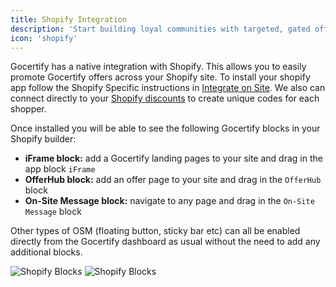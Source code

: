 ```yaml
---
title: Shopify Integration
description: 'Start building loyal communities with targeted, gated offers.'
icon: 'shopify'
---
```


Gocertify has a native integration with Shopify. This allows you to easily promote Gocertify offers across your Shopify site. To install your shopify
app follow the Shopify Specific instructions in [Integrate on Site](/section/gettingStarted/integrateOnSite#shopify). We also can connect directly to your [Shopify discounts](/section/buildRewardFlows/discounts#integrating-with-shopify) to create unique codes for each shopper.

Once installed you will be able to see the following Gocertify blocks in your Shopify builder:
- **iFrame block:** add a Gocertify landing pages to your site and drag in the app block `iFrame`
- **OfferHub block:** add an offer page to your site and drag in the `OfferHub` block
- **On-Site Message block:** navigate to any page and drag in the `On-Site Message` block

Other types of OSM (floating button, sticky bar etc) can all be enabled directly from the Gocertify dashboard as usual without the need to add any additional blocks.

<Frame caption = "Gocertify blocks can be added directly to your site using the Shopify builder">
<img
    className="block dark:hidden"
    src="/images/integrations/ecommerce/shopify/shopify-blocks.png"
    alt="Shopify Blocks"
    />
    <img
    className="hidden dark:block"
    src="/images/integrations/ecommerce/shopify/shopify-blocks.png"
    alt="Shopify Blocks"
/>
</Frame>

